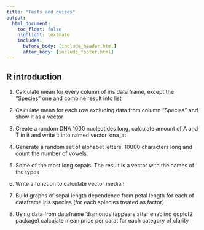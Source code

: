 ```yaml
---
title: "Tests and quizes"
output:
  html_document:
    toc_float: false
    highlight: textmate
    includes:
      before_body: [include_header.html]
      after_body: [include_footer.html]
---
```

## R introduction

1. Calculate mean for every column of iris data frame, except the "Species" one and combine result into list

2. Calculate mean for each row excluding data from column "Species" and show it as a vector

3. Create a random DNA 1000 nucleotides long, calculate amount of A and T in it and write it into named vector 'dna_at'

4. Generate a random set of alphabet letters, 10000 characters long and count the number of vowels.

5. Some of the most long sepals. The result is a vector with the names of the types

6. Write a function to calculate vector median

7. Build graphs of sepal length dependence from petal length for each of dataframe iris species (for each spiecies treated as factor)

8. Using data from dataframe 'diamonds'(appears after enabling ggplot2 package) calculate mean price per carat for each category of clarity
